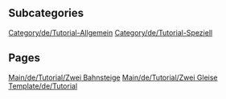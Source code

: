
== Subcategories ==
[[Category/de/Tutorial-Allgemein]]
[[Category/de/Tutorial-Speziell]]

== Pages ==
[[Main/de/Tutorial/Zwei Bahnsteige]]
[[Main/de/Tutorial/Zwei Gleise]]
[[Template/de/Tutorial]]
